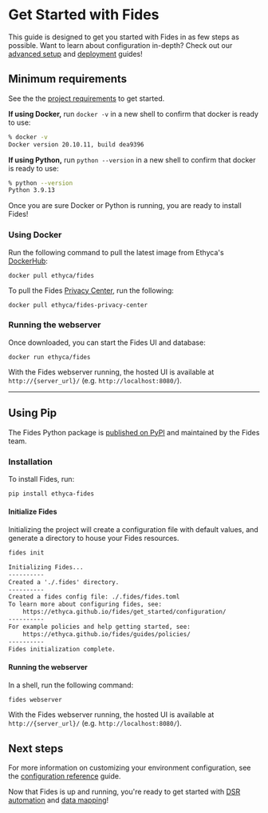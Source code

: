 
# Get Started with Fides

<Callout emoji="ⓘ">This guide is designed to get you started with Fides in as few steps as possible. Want to learn about configuration in-depth? Check out our [advanced setup](./advanced) and [deployment](../deployment) guides!</Callout>

## Minimum requirements
See the the [project requirements](../get_started/requirements) to get started.

**If using Docker,** run `docker -v` in a new shell to confirm that docker is ready to use:

```bash title="Example output:"
% docker -v
Docker version 20.10.11, build dea9396
```

**If using Python,** run `python --version` in a new shell to confirm that docker is ready to use:

```bash title="Example output:"
% python --version
Python 3.9.13
```

Once you are sure Docker or Python is running, you are ready to install Fides!

### Using Docker 
Run the following command to pull the latest image from Ethyca's [DockerHub](https://hub.docker.com/r/ethyca/fides):

```
docker pull ethyca/fides
```

To pull the Fides [Privacy Center](../consent/privacy_center), run the following:
```
docker pull ethyca/fides-privacy-center
```

### Running the webserver
Once downloaded, you can start the Fides UI and database:
```
docker run ethyca/fides
```

With the Fides webserver running, the hosted UI is available at `http://{server_url}/` (e.g. `http://localhost:8080/`). 

---

## Using Pip
The Fides Python package is [published on PyPI](https://pypi.org/project/fides/) and maintained by the Fides team.
### Installation 
To install Fides, run:

```sh
pip install ethyca-fides
```
#### Initialize Fides

Initializing the project will create a configuration file with default values, and generate a directory to house your Fides resources.

```sh title="Initialize Fides"
fides init
```

```txt title="Expected Output"
Initializing Fides...
----------
Created a './.fides' directory.
----------
Created a fides config file: ./.fides/fides.toml
To learn more about configuring fides, see:
    https://ethyca.github.io/fides/get_started/configuration/
----------
For example policies and help getting started, see:
    https://ethyca.github.io/fides/guides/policies/
----------
Fides initialization complete.
```

#### Running the webserver

In a shell, run the following command:

```sh
fides webserver
```

With the Fides webserver running, the hosted UI is available at `http://{server_url}/` (e.g. `http://localhost:8080/`). 

## Next steps
For more information on customizing your environment configuration, see the [configuration reference](../configuration/configuration) guide.

Now that Fides is up and running, you're ready to get started with [DSR automation](../../tutorials/privacy-requests-get-started) and [data mapping](../../tutorials/data-mapping-get-started)!